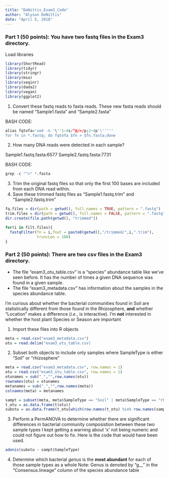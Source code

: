 ```yaml
---
title: "DeNittis_Exam3_Code"
author: "Alyson DeNittis"
date: "April 5, 2018"
---
```



### Part 1 (50 points): You have two fastq files in the Exam3 directory.

Load libraries

```r
library(ShortRead)
library(tidyr)
library(stringr)
library(msa)
library(seqinr)
library(dada2)
library(vegan)
library(ggplot2)
```

1. Convert these fastq reads to fasta reads. These new fasta reads should be named "Sample1.fasta" and "Sample2.fasta"

BASH CODE:
```r
alias fqtofa='sed -n '\''1~4s/^@/>/p;2~4p'\''''' 
for fn in *.fastq; do fqtofa $fn > $fn.fasta;done
```

2. How many DNA reads were detected in each sample?

Sample1.fastq.fasta:6577
Sample2.fastq.fasta:7731

BASH CODE:
```r
grep -c "^>" *.fasta
```

3. Trim the original fastq files so that only the first 100 bases are included from each DNA read within.
4. Save these trimmed fastq files as "Sample1.fastq.trim" and "Sample2.fastq.trim"

```r
fq.files = dir(path = getwd(), full.names = TRUE, pattern = ".fastq")
trim.files = dir(path = getwd(), full.names = FALSE, pattern = ".fastq")
dir.create(file.path(getwd(), "trimmed"))

for(i in filt.files){
  fastqFilter(fn = i,fout = paste0(getwd(),"/trimmed/",i,".trim"),
              truncLen = 100)
}
```

### Part 2 (50 points): There are two csv files in the Exam3 directory.
+ The file "exam3_otu_table.csv" is a "species" abundance table like we've seen before. It has the number of times a given DNA sequence was found in a given sample.
+ The file "exam3_metadata.csv" has information about the samples in the species abundance table.

I'm curious about whether the bacterial communities found in Soil are statistically different from those found in the Rhizosphere, **and** whether "Location" makes a difference (*i.e.*, is interactive).
I'm **not** interested in whether the host plant Species or Season are important

1. Import these files into R objects

```r
meta = read.csv("exam3_metadata.csv")
otu = read.delim("exam3_otu_table.csv)
```

2. Subset both objects to include only samples where SampleType is either "Soil" or "rhizosphere"

```r
meta = read.csv("exam3_metadata.csv", row.names = 1)
otu = read.csv("exam3_otu_table.csv", row.names = 1)
otunames = sub("_","",row.names(otu))
rownames(otu) = otunames
metanames = sub("_","",row.names(meta))
colnames(meta) = metanames

sampt = subset(meta, meta$SampleType == "Soil" | meta$SampleType == "rhizosphere")
t_otu = as.data.frame(t(otu))
subotu = as.data.frame(t_otu[which(row.names(t_otu) %in% row.names(sampt)),])
```

3. Perform a PermANOVA to determine whether there are significant differences in bacterial community composistion between these two sample types
I kept getting a warning about 'x' not being numeric and could not figure out how to fix. Here is the code that would have been used.

```r
adonis(subotu ~ sampt$SampleType)
```

4. Determine which bacterial *genus* is the **most abundant** for each of those sample types as a whole
Note: Genus is denoted by "g__" in the "Consensus.lineage" column of the species abundance table


